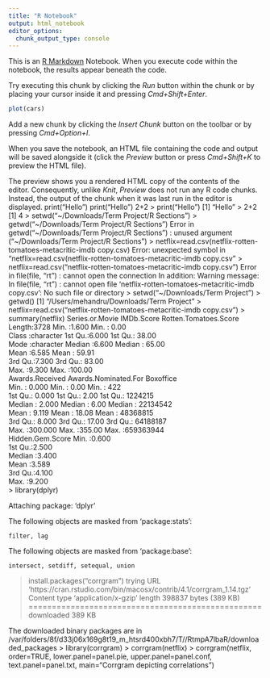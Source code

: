 ```yaml
---
title: "R Notebook"
output: html_notebook
editor_options: 
  chunk_output_type: console
---
```


This is an [R Markdown](http://rmarkdown.rstudio.com) Notebook. When you execute code within the notebook, the results appear beneath the code. 

Try executing this chunk by clicking the *Run* button within the chunk or by placing your cursor inside it and pressing *Cmd+Shift+Enter*. 

```r
plot(cars)
```

Add a new chunk by clicking the *Insert Chunk* button on the toolbar or by pressing *Cmd+Option+I*.

When you save the notebook, an HTML file containing the code and output will be saved alongside it (click the *Preview* button or press *Cmd+Shift+K* to preview the HTML file). 

The preview shows you a rendered HTML copy of the contents of the editor. Consequently, unlike *Knit*, *Preview* does not run any R code chunks. Instead, the output of the chunk when it was last run in the editor is displayed.
print("Hello")
print("Hello")
2+2
> print("Hello")
[1] "Hello"
> 2+2
[1] 4
> setwd("~/Downloads/Term Project/R Sections")
> getwd("~/Downloads/Term Project/R Sections")
Error in getwd("~/Downloads/Term Project/R Sections") : 
  unused argument ("~/Downloads/Term Project/R Sections")
> netflix=read.csv(netflix-rotten-tomatoes-metacritic-imdb copy.csv)
Error: unexpected symbol in "netflix=read.csv(netflix-rotten-tomatoes-metacritic-imdb copy.csv"
> netflix=read.csv("netflix-rotten-tomatoes-metacritic-imdb copy.csv")
Error in file(file, "rt") : cannot open the connection
In addition: Warning message:
In file(file, "rt") :
  cannot open file 'netflix-rotten-tomatoes-metacritic-imdb copy.csv': No such file or directory
> setwd("~/Downloads/Term Project")
> getwd()
[1] "/Users/mehandru/Downloads/Term Project"
> netflix=read.csv("netflix-rotten-tomatoes-metacritic-imdb copy.csv")
> summary(netflix)
 Series.or.Movie      IMDb.Score    Rotten.Tomatoes.Score
 Length:3728        Min.   :1.600   Min.   :  0.00       
 Class :character   1st Qu.:6.000   1st Qu.: 38.00       
 Mode  :character   Median :6.600   Median : 65.00       
                    Mean   :6.585   Mean   : 59.91       
                    3rd Qu.:7.300   3rd Qu.: 83.00       
                    Max.   :9.300   Max.   :100.00       
 Awards.Received   Awards.Nominated.For   Boxoffice        
 Min.   :  0.000   Min.   :  0.00       Min.   :      422  
 1st Qu.:  0.000   1st Qu.:  2.00       1st Qu.:  1224215  
 Median :  2.000   Median :  6.00       Median : 22134542  
 Mean   :  9.119   Mean   : 18.08       Mean   : 48368815  
 3rd Qu.:  8.000   3rd Qu.: 17.00       3rd Qu.: 64188187  
 Max.   :300.000   Max.   :355.00       Max.   :659363944  
 Hidden.Gem.Score
 Min.   :0.600   
 1st Qu.:2.500   
 Median :3.400   
 Mean   :3.589   
 3rd Qu.:4.100   
 Max.   :9.200   
> library(dplyr)

Attaching package: ‘dplyr’

The following objects are masked from ‘package:stats’:

    filter, lag

The following objects are masked from ‘package:base’:

    intersect, setdiff, setequal, union

> install.packages("corrgram")
trying URL 'https://cran.rstudio.com/bin/macosx/contrib/4.1/corrgram_1.14.tgz'
Content type 'application/x-gzip' length 398837 bytes (389 KB)
==================================================
downloaded 389 KB


The downloaded binary packages are in
	/var/folders/8f/d33j06x169g8t19_m_htsrd400xbh7/T//RtmpA7lbaR/downloaded_packages
> library(corrgram)
> corrgram(netflix)
> corrgram(netflix, order=TRUE, lower.panel=panel.pie, upper.panel=panel.conf, text.panel=panel.txt, main="Corrgram depicting correlations")
